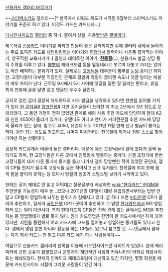 [http://gall.dcinside.com/list.php?id=creditcard 신용카드 갤러리 바로가기]

~~[[스타벅스]]카드 갤러리~~[* 한국에서 리워드 제도가 시작된 9월부터 스타벅스카드 이야기를 꾸준히 하고 있다. 이것도 카드는 카드니까...]

[[디시인사이드]]의 [[갤러리]] 중 하나. 줄여서 신갤. 자동[[짤방]]은 [[굴비]]이다.

제목처럼 [[신용카드]] 이야기를 하라고 만들어 놓은 갤러리지만 실제 갤러리 내에서 돌아가는 주요 토픽은 카드로 [[체리피킹]]하는 이야기와 [[은행]]에서 달력이나 사은품 뽑아먹는 이야기, 창구직원 교육시키거나 콜양과 데이트한 이야기, '''[[친목질]]'''(..), 신용카드 발급 상담 등이 주류를 이루고 있다. [[뽐뿌]]의 재태크포럼 등을 옆동네라고 부르며 대놓고 까지는 않아도 약간 배척하는 분위기가 있다. 실제로는 [[고정닉]]들 대부분이 뽐뿌를 [[눈팅]] 중이긴 하지만. 고정닉들이 대부분 직장인인 관계로 평일과 휴일의 글리젠 속도나 댓글 달리는 비율이 매우 차이가 난다. 근무일 9시에서 5시 사이에 댓글을 달면 잘 달리는 편이고, 휴일 특히 연휴에 글을 달면 광고 댓글만 우수수 달린다.

공지로 걸린 글이 굉장히 유익하므로 카드 발급을 생각하고 있다면 한번쯤 읽어볼 가치가 있다.[http://gall.dcinside.com/list.php?id=creditcard&no=80882 원 공지글#] [http://gall.dcinside.com/list.php?id=creditcard&no=136171 링크전용#] 다만 공지글들이 쓰여진 지 최소 2년에서 3년 정도로 오래되었다. 그 동안 개정이 전혀 없었던 관계로 해외 사용 추천 카드에 당당하게 현대 A2와 신한 4050이 올라가 있거나, 유앤디도 아니고 앤디가 커피전문점 추천 카드에 당당히 올라가 있는 상태. 참고로 4050, 유앤디 모두 2011년 11월 현재 신규 발급이 불가능하다. 감만 잡는 정도로 참고하고, 나머지 피킹거리는 친목질에 끼거나 정말 스스로 찾아가야만 하는 상황이다.

굉장히 카드설계사 비율이 높은 갤러리다. 때문에 예전 고정닉들이 갤에 왔다가 깜짝 놀라기도 하며, 현 고정닉들은 다른 곳에서 친목질에 열중하는 중이다. 신갤 초창기에 한번 고정닉들이 대거 다른 동네에 둥지를 틀고 나가서 갤이 망할뻔한 적이 있었던 곳인데, 갤이 CP들 천지가 될수록 고정닉들 글은 적어지고 신규 유저들도 친목질에 끼지 못해 쉽게 발을 붙이지 못하는 등 또다시 망갤의 징조가 스멀스멀 보이기 시작하고 있다.

한때는 공지 제대로 안 읽고 무턱대고 질문글부터 배설하면 [[wiki:"현대카드" 현대M]]을 추천받을 가능성이 매우 높...았으나 2011년경 CP들이 대량 유입되면서부터는 답변 안 달고 CP들이 영업하게 놔두는 분위기가 심해지고 있다. 글 하나 쓰면 [[씨티은행]] CP가 클리어 추천하고, 질세라 [[국민은행]] CP가 굿데이 추천하고 그 밑엔 [[현대카드]]에서 M3 영업하러 오는 일이 다반사다. 특히 현대카드쪽 CP들은 전혀 관계 없는 글에서도 M3을 추천하는 등 영업행태가 별로 좋지 않다. 원래 카드영업은 한명이 한 카드사에서만 하게 되어 있지만, 지인을 동원해서 여러 카드사에 코드를 걸어놓고 영업하는 종카들도 있다고 한다. 갤에서 영업 뿐만 아니라 활동을 하는 CP들도 있으니 참고할 것. ~~댓글에서 팔라는 자기 회사 카드는 안 팔고 다른 카드 얘기 하는 사람들이다~~

여담으로 신용카드 갤러리의 친목을 이용해 카드인사이드란 사이트가 있었다. 한때 체리피커에 관한 공유가 활발했으니 운영자의 개인적인 사정과 커뮤니티의 약화로 해당사이트는 폐쇄되었다. 현재의 인메이크 재테크포럼이 대신하고 있긴 하지만, 몇몇 회원들 때문에 카드인사이드 시절이 그리운 사람들이 있긴 하다.
